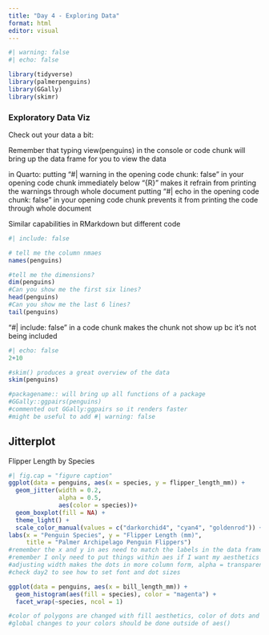 ```yaml
---
title: "Day 4 - Exploring Data"
format: html
editor: visual
---
```


```r
#| warning: false
#| echo: false

library(tidyverse)
library(palmerpenguins)
library(GGally)
library(skimr)
```

### Exploratory Data Viz

Check out your data a bit:

Remember that typing view(penguins) in the console or code chunk will bring up the data frame for you to view the data

in Quarto:
putting "#| warning in the opening code chunk: false" in your opening code chunk immediately below "{R}" makes it refrain from printing the warnings through whole document
putting "#| echo in the opening code chunk: false" in your opening code chunk prevents it from printing the code through whole document

Similar capabilities in RMarkdown but different code

```r
#| include: false

# tell me the column nmaes
names(penguins)

#tell me the dimensions?
dim(penguins)
#Can you show me the first six lines?
head(penguins)
#Can you show me the last 6 lines?
tail(penguins)
```

"#| include: false" in a code chunk makes the chunk not show up bc it's not being included

```r
#| echo: false
2+10
```

```r
#skim() produces a great overview of the data
skim(penguins)
```

```r
#packagename:: will bring up all functions of a package
#GGally::ggpairs(penguins)
#commented out GGally:ggpairs so it renders faster
#might be useful to add #| warning: false
```

## Jitterplot

Flipper Length by Species

```r
#| fig.cap = "figure caption"
ggplot(data = penguins, aes(x = species, y = flipper_length_mm)) + 
  geom_jitter(width = 0.2,
              alpha = 0.5,
              aes(color = species))+
  geom_boxplot(fill = NA) +
  theme_light() +
  scale_color_manual(values = c("darkorchid4", "cyan4", "goldenrod")) +
labs(x = "Penguin Species", y = "Flipper Length (mm)", 
     title = "Palmer Archipelago Penguin Flippers")
#remember the x and y in aes need to match the labels in the data frame
#remember I only need to put things within aes if I want my aesthetics to be variable-dependent
#adjusting width makes the dots in more column form, alpha = transparency of dots
#check day2 to see how to set font and dot sizes

```

```r
ggplot(data = penguins, aes(x = bill_length_mm)) +
  geom_histogram(aes(fill = species), color = "magenta") +
  facet_wrap(~species, ncol = 1)

#color of polygons are changed with fill aesthetics, color of dots and lines are changed with color aesthetics
#global changes to your colors should be done outside of aes()
```


